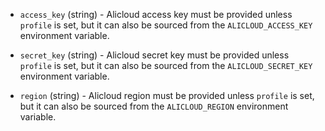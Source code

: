 <!-- Code generated from the comments of the AlicloudAccessConfig struct in builder/alicloud/ecs/access_config.go; DO NOT EDIT MANUALLY -->

- `access_key` (string) - Alicloud access key must be provided unless `profile` is set, but it can
  also be sourced from the `ALICLOUD_ACCESS_KEY` environment variable.

- `secret_key` (string) - Alicloud secret key must be provided unless `profile` is set, but it can
  also be sourced from the `ALICLOUD_SECRET_KEY` environment variable.

- `region` (string) - Alicloud region must be provided unless `profile` is set, but it can
  also be sourced from the `ALICLOUD_REGION` environment variable.
